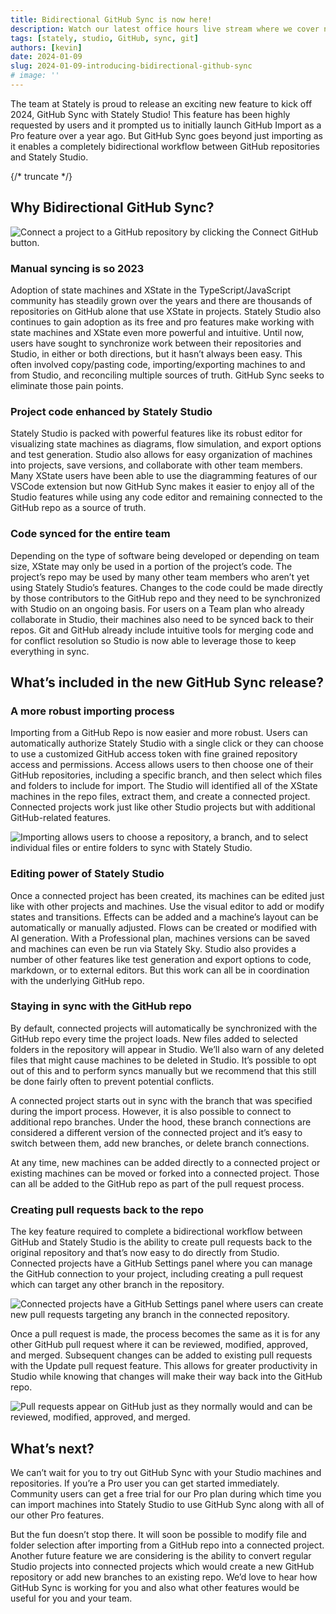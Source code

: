 ```yaml
---
title: Bidirectional GitHub Sync is now here!
description: Watch our latest office hours live stream where we cover new features including Stately Inspect, GitHub Sync, Sources, and our roadmap for 2024.
tags: [stately, studio, GitHub, sync, git]
authors: [kevin]
date: 2024-01-09
slug: 2024-01-09-introducing-bidirectional-github-sync
# image: ''
---
```


The team at Stately is proud to release an exciting new feature to kick off 2024, GitHub Sync with Stately Studio! This feature has been highly requested by users and it prompted us to initially launch GitHub Import as a Pro feature over a year ago. But GitHub Sync goes beyond just importing as it enables a completely bidirectional workflow between GitHub repositories and Stately Studio.

{/* truncate */}

## Why Bidirectional GitHub Sync?

![Connect a project to a GitHub repository by clicking the Connect GitHub button.](connect-github-button.png)

### Manual syncing is so 2023

Adoption of state machines and XState in the TypeScript/JavaScript community has steadily grown over the years and there are thousands of repositories on GitHub alone that use XState in projects. Stately Studio also continues to gain adoption as its free and pro features make working with state machines and XState even more powerful and intuitive. Until now, users have sought to synchronize work between their repositories and Studio, in either or both directions, but it hasn’t always been easy. This often involved copy/pasting code, importing/exporting machines to and from Studio, and reconciling multiple sources of truth. GitHub Sync seeks to eliminate those pain points.

### Project code enhanced by Stately Studio

Stately Studio is packed with powerful features like its robust editor for visualizing state machines as diagrams, flow simulation, and export options and test generation. Studio also allows for easy organization of machines into projects, save versions, and collaborate with other team members. Many XState users have been able to use the diagramming features of our VSCode extension but now GitHub Sync makes it easier to enjoy all of the Studio features while using any code editor and remaining connected to the GitHub repo as a source of truth.

### Code synced for the entire team

Depending on the type of software being developed or depending on team size, XState may only be used in a portion of the project’s code. The project’s repo may be used by many other team members who aren’t yet using Stately Studio’s features. Changes to the code could be made directly by those contributors to the GitHub repo and they need to be synchronized with Studio on an ongoing basis. For users on a Team plan who already collaborate in Studio, their machines also need to be synced back to their repos. Git and GitHub already include intuitive tools for merging code and for conflict resolution so Studio is now able to leverage those to keep everything in sync.

## What’s included in the new GitHub Sync release?

### A more robust importing process

Importing from a GitHub Repo is now easier and more robust. Users can automatically authorize Stately Studio with a single click or they can choose to use a customized GitHub access token with fine grained repository access and permissions. Access allows users to then choose one of their GitHub repositories, including a specific branch, and then select which files and folders to include for import. The Studio will identified all of the XState machines in the repo files, extract them, and create a connected project. Connected projects work just like other Studio projects but with additional GitHub-related features.

![Importing allows users to choose a repository, a branch, and to select individual files or entire folders to sync with Stately Studio.](choose-files.png)

### Editing power of Stately Studio

Once a connected project has been created, its machines can be edited just like with other projects and machines. Use the visual editor to add or modify states and transitions. Effects can be added and a machine’s layout can be automatically or manually adjusted. Flows can be created or modified with AI generation. With a Professional plan, machines versions can be saved and machines can even be run via Stately Sky. Studio also provides a number of other features like test generation and export options to code, markdown, or to external editors. But this work can all be in coordination with the underlying GitHub repo.

### Staying in sync with the GitHub repo

By default, connected projects will automatically be synchronized with the GitHub repo every time the project loads. New files added to selected folders in the repository will appear in Studio. We’ll also warn of any deleted files that might cause machines to be deleted in Studio. It’s possible to opt out of this and to perform syncs manually but we recommend that this still be done fairly often to prevent potential conflicts.

A connected project starts out in sync with the branch that was specified during the import process. However, it is also possible to connect to additional repo branches. Under the hood, these branch connections are considered a different version of the connected project and it’s easy to switch between them, add new branches, or delete branch connections.

At any time, new machines can be added directly to a connected project or existing machines can be moved or forked into a connected project. Those can all be added to the GitHub repo as part of the pull request process.

### Creating pull requests back to the repo

The key feature required to complete a bidirectional workflow between GitHub and Stately Studio is the ability to create pull requests back to the original repository and that’s now easy to do directly from Studio. Connected projects have a GitHub Settings panel where you can manage the GitHub connection to your project, including creating a pull request which can target any other branch in the repository.

![Connected projects have a GitHub Settings panel where users can create new pull requests targeting any branch in the connected repository.](pull-request-form.png)

Once a pull request is made, the process becomes the same as it is for any other GitHub pull request where it can be reviewed, modified, approved, and merged. Subsequent changes can be added to existing pull requests with the Update pull request feature. This allows for greater productivity in Studio while knowing that changes will make their way back into the GitHub repo.

![Pull requests appear on GitHub just as they normally would and can be reviewed, modified, approved, and merged.](github-pull-request.png)

## What’s next?

We can’t wait for you to try out GitHub Sync with your Studio machines and repositories. If you’re a Pro user you can get started immediately. Community users can get a free trial for our Pro plan during which time you can import machines into Stately Studio to use GitHub Sync along with all of our other Pro features.

But the fun doesn’t stop there. It will soon be possible to modify file and folder selection after importing from a GitHub repo into a connected project. Another future feature we are considering is the ability to convert regular Studio projects into connected projects which would create a new GitHub repository or add new branches to an existing repo. We’d love to hear how GitHub Sync is working for you and also what other features would be useful for you and your team.
